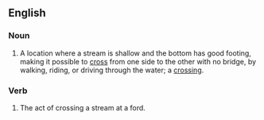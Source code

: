 ==English==

===Noun===
#A location where a stream is shallow and the bottom has good footing, making it possible to [[cross]] from one side to the other with no bridge, by walking, riding, or driving through the water; a [[crossing]].

===Verb===
#The act of crossing a stream at a ford.